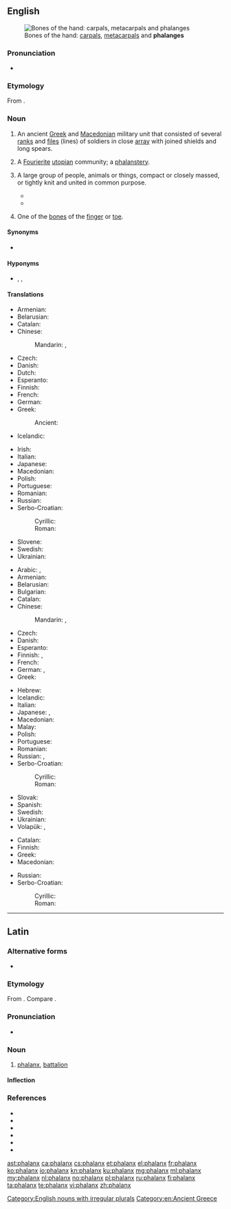 {{also|Phalanx}}
==English==
{{was wotd|2015|December|4}}
{{wikipedia}}
{{wikipedia|Phalanx bone}}

[[File:Scheme human hand bones-en.svg|thumb|Bones of the hand: [[carpal]]s, [[metacarpal]]s and '''phalanges''']]

===Pronunciation===
* {{audio|en-us-phalanx.ogg|Audio (US)|lang=en}}

===Etymology===
From {{etyl|grc|en}} {{m|grc|φάλαγξ||battle order, array}}.

===Noun===
{{en-noun|es|phalanges}}

# {{lb|en|historical|plural '''phalanxes'''}} An ancient [[Greek]] and [[Macedonian]] military unit that consisted of several [[rank]]s and [[file]]s (lines) of soldiers in close [[array]] with joined shields and long spears.
# {{lb|en|historical sociology}} A [[Fourierite]] [[utopian]] community; a [[phalanstery]].
# {{lb|en|plural '''phalanxes'''}} A large group of people, animals or things, compact or closely massed, or tightly knit and united in common purpose.
#* {{quote-journal|author=Hélène Mulholland|title=Blair refuses to condemn FoI bill|url=http://www.theguardian.com/politics/2007/apr/25/freedomofinformation.uk|archiveurl=https://web.archive.org/web/20141003103719/http://www.theguardian.com/politics/2007/apr/25/freedomofinformation.uk|archivedate=3 October 2014|newspaper={{w|The Guardian}}|city=London|date=25 April 2007|passage=The Guardian today listed a '''phalanx''' of ministers who back the bill, including {{w|Tessa Jowell}}, the culture secretary, {{w|Tony McNulty}}, the policing minister, {{w|Andy Burnham}}, the junior health minister, {{w|Ian Pearson}}, the climate change minister, [[w:John Healey (politician)|John Healey]], the financial secretary to the Treasury, and [[w:Keith Hill (politician)|Keith Hill]], parliamentary private secretary to {{w|Tony Blair}}.}}
#* {{quote-journal|author=Sean O'Hagan|authorlink=Sean O'Hagan (journalist)|title=The day I thought would never come: This week, Ian Paisley and Martin McGuinness will astonish those who experienced the Troubles|url=http://www.theguardian.com/commentisfree/2007/may/06/comment.politics|archiveurl=https://web.archive.org/web/20141003120109/http://www.theguardian.com/commentisfree/2007/may/06/comment.politics|archivedate=3 October 2014|newspaper=The Guardian|city=London|date=6 May 2007|passage=There, the [[w:Ian Paisley|Paisleyites]] were being held back by another '''phalanx''' of soldiers and policemen.}}
# {{lb|en|skeleton|plural '''phalanges'''}} One of the [[bone]]s of the [[finger]] or [[toe]].

====Synonyms====
* {{sense|anatomy, bone of the finger or toe}} {{l|en|phalange}}

====Hyponyms====
* {{sense|bone of the finger}} {{l|en|distal phalanx}}, {{l|en|intermediate phalanx}}, {{l|en|proximal phalanx}}

====Translations====
{{trans-top|ancient Greek military unit}}
* Armenian: {{t+|hy|փաղանգ}}
* Belarusian: {{t|be|фаланга|f|tr=falánha|sc=Cyrl}}
* Catalan: {{t+|ca|falange|f}}
* Chinese:
*: Mandarin: {{t+|cmn|方陣|sc=Hani}}, {{t+|cmn|方阵|tr=fāngzhèn|sc=Hani}}
* Czech: {{t|cs|falanga|f}}
* Danish: {{t|da|falanks|c}}
* Dutch: {{t|nl|falanx}}
* Esperanto: {{t|eo|falango}}
* Finnish: {{t+|fi|falangi}}
* French: {{t+|fr|phalange|f}}
* German: {{t+|de|Phalanx|f}}
* Greek: {{t+|el|φάλαγγα|f}}
*: Ancient: {{t|grc|φάλαγξ|f}}
* Icelandic: {{t+|is|kjúka|f}}
{{trans-mid}}
* Irish: {{t|ga|falang|m}}
* Italian: {{t+|it|falange|f}}
* Japanese: {{t|ja|ファランクス|tr=farankusu|sc=Jpan}}
* Macedonian: {{t|mk|фаланга|f|tr=falánga|sc=Cyrl}}
* Polish: {{t+|pl|falanga|f}}
* Portuguese: {{t+|pt|falange|f}}
* Romanian: {{t+|ro|falangă|f}}
* Russian: {{t+|ru|фала́нга|f}}
* Serbo-Croatian:
*: Cyrillic: {{t|sh|фаланга|f|sc=Cyrl}}
*: Roman: {{t+|sh|falanga|f}}
* Slovene: {{t|sl|falanga|f}}
* Swedish: {{t+|sv|falang|c}}
* Ukrainian: {{t+|uk|фаланга|f|tr=falánha|sc=Cyrl}}
{{trans-bottom}}

{{trans-top|finger or toe bone}}
* Arabic: {{t|ar|سُلَامَى|m}}, {{t|ar|سُلَامِيَّة|f}}
* Armenian: {{t|hy|մատնահատված}}
* Belarusian: {{t|be|фаланга|f|tr=falánha|sc=Cyrl}}
* Bulgarian: {{t+|bg|фаланга|f|tr=falánga|sc=Cyrl}}
* Catalan: {{t+|ca|falange|f}}
* Chinese:
*: Mandarin: {{t+|cmn|指骨|tr=zhǐgǔ|sc=Hani}}, {{qualifier|toe bone}} {{t|cmn|趾骨|tr=zhǐgǔ|sc=Hani}}
* Czech: {{t|cs|článek prstu|m}}
* Danish: {{t|da|falanks|c}}
* Esperanto: {{t|eo|falango}}
* Finnish: {{t|fi|varpaanluu}} {{qualifier|toe}}, {{t+|fi|sormiluu}} {{qualifier|finger}}
* French: {{t+|fr|phalange|f}}
* German: {{t|de|Fingerglied|n}}, {{qualifier|toe bone}} {{t|de|Zehenglied|n}}
* Greek: {{t+|el|φάλαγγα|f}}
{{trans-mid}}
* Hebrew: {{t+|he|גָּלִיל|m|tr=galíl|sc=Hebr}}
* Icelandic: {{t+|is|kjúka|f}}
* Italian: {{t+|it|falange|f}}
* Japanese: {{t|ja|指骨|tr=しこつ, shikotsu|sc=Jpan}}, {{qualifier|toe bone}} {{t|ja|趾骨|tr=しこつ, shikotsu|sc=Jpan}}
* Macedonian: {{t|mk|фаланга|f|tr=falánga|sc=Cyrl}}
* Malay: {{t|ms|falanks}}
* Polish: {{t+|pl|paliczek|m}}
* Portuguese: {{t+|pt|falange|f}}
* Romanian: {{t+|ro|falangă|f}}
* Russian: {{t+|ru|фала́нга|f}}, {{t|ru|суста́в па́льца|m}}
* Serbo-Croatian:
*: Cyrillic: {{t|sh|фаланга|f|sc=Cyrl}}
*: Roman: {{t+|sh|falanga|f}}
* Slovak: {{t|sk|článok prstu|m}}
* Spanish: {{t+|es|falange|f}}
* Swedish: {{t+|sv|falang|c}}
* Ukrainian: {{t+|uk|фаланга|f|tr=falánha|sc=Cyrl}}
* Volapük: {{qualifier|finger}} {{t|vo|doatabomil}}, {{qualifier|toe}} {{t|vo|teanabomil}}
{{trans-bottom}}

{{trans-top|large group of animals, plants, or people}}
{{trans-mid}}
{{trans-bottom}}

{{trans-top|large group of people}}
* Catalan: {{t+|ca|falange|f}}
* Finnish: {{t+|fi|falangi}}
* Greek: {{t+|el|φάλαγγα|f}}
* Macedonian: {{t|mk|фаланга|f|tr=falánga|sc=Cyrl}}
{{trans-mid}}
* Russian: {{t+|ru|фала́нга|f}}
* Serbo-Croatian:
*: Cyrillic: {{t|sh|фаланга|f|sc=Cyrl}}
*: Roman: {{t+|sh|falanga|f}}
{{trans-bottom}}

[[Category:English nouns with irregular plurals]]
[[Category:en:Ancient Greece]]

----

==Latin==

===Alternative forms===
* {{l|la|falanx}} {{qual|later form}}

===Etymology===
From {{der|la|grc|φάλαγξ}}. Compare {{cog|la|phalanga}}.

===Pronunciation===
* {{la-IPA|phalanx}}

===Noun===
{{la-noun|phalanx|phalangis|f|third}}

# [[#English|phalanx]], [[battalion]]

====Inflection====
{{la-decl-3rd|phalanx|phalang}}

===References===
* {{R:L&S}}
* {{R:Elementary Lewis}}
* {{R:Gaffiot}}
* {{R:M&A}}
* {{R:Peck}}
* {{R:Smith's Antiquities}}

[[ast:phalanx]]
[[ca:phalanx]]
[[cs:phalanx]]
[[et:phalanx]]
[[el:phalanx]]
[[fr:phalanx]]
[[ko:phalanx]]
[[io:phalanx]]
[[kn:phalanx]]
[[ku:phalanx]]
[[mg:phalanx]]
[[ml:phalanx]]
[[my:phalanx]]
[[nl:phalanx]]
[[no:phalanx]]
[[pl:phalanx]]
[[ru:phalanx]]
[[fi:phalanx]]
[[ta:phalanx]]
[[te:phalanx]]
[[vi:phalanx]]
[[zh:phalanx]]